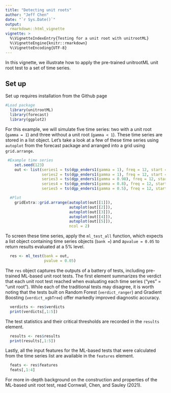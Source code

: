 ```yaml
---
title: "Detecting unit roots"
author: "Jeff Chen"
date: "`r Sys.Date()`"
output: 
  rmarkdown::html_vignette
vignette: >
  %\VignetteIndexEntry{Testing for a unit root with unitrootML}
  %\VignetteEngine{knitr::rmarkdown}
  %\VignetteEncoding{UTF-8}
---
```


In this vignette, we illustrate how to apply the pre-trained unitrootML unit root test to a set of time series.

## Set up

Set up requires installation from the Github page
```r
#Load package
  library(unitrootML)
  library(forecast)
  library(ggplot2)
```

For this example, we will simulate five time series: two with a unit root (`gamma = 1`) and three without a unit root (`gamma < 1`). These time series are stored in a list object. Let's take a look at a few of these time series using `autoplot` from the forecast package and arranged into a grid using `grid.arrange`.

```r
 #Example time series
    set.seed(123)
    out <- list(series1 = ts(dgp_enders1(gamma = 1), freq = 12, start = c(2010,1)),
                series2 = ts(dgp_enders1(gamma = 1), freq = 12, start = c(2010,1)),
                series3 = ts(dgp_enders1(gamma = 0.98), freq = 12, start = c(2010,1)),
                series4 = ts(dgp_enders1(gamma = 0.8), freq = 12, start = c(2010,1)),
                series5 = ts(dgp_enders1(gamma = 0.5), freq = 12, start = c(2010,1)))

  #Plot
    gridExtra::grid.arrange(autoplot(out[[1]]), 
                            autoplot(out[[2]]), 
                            autoplot(out[[3]]), 
                            autoplot(out[[4]]), 
                            autoplot(out[[5]]), 
                            ncol = 2)
```

To screen these time series, apply the `ml_test_all` function, which expects a list object containing time series objects (`bank =`) and a`pvalue = 0.05` to return results evaluated at a 5% level.

```r
  res <- ml_test(bank = out, 
                 pvalue = 0.05)
```

The `res` object captures the outputs of a battery of tests, including pre-trained ML-based unit root tests. The first element summarizes the verdict that each unit root test reached when evaluating each time series ("yes" = "unit root"). While each of the traditional tests may disagree, it is worth noting that the tests built on Random Forest (`verdict_ranger`) and Gradient Boosting (`verdict_xgbTree`) offer markedly improved diagnostic accuracy.

```r
  verdicts <- res$verdicts
  print(verdicts[,1:5])
```

The test statistics and their critical thresholds are recorded in the `results` element.

```r
  results <- res$results
  print(results[,1:5])
```

Lastly, all the input features for the ML-based tests that were calculated from the time series list are available in the `features` element. 

```r
  feats <- res$features
  feats[,1:4]
```

For more in-depth background on the construction and properties of the ML-based unit root test, read Cornwall, Chen, and Sauley (2021).
